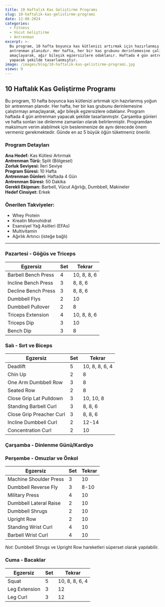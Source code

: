 ```yaml
---
title: 10 Haftalık Kas Geliştirme Programı
slug: 10-haftalik-kas-gelistirme-programi
date: 12-08-2024
categories:
  - Fitness
  - Vücut Geliştirme
  - Antrenman
excerpt: >-
  Bu program, 10 hafta boyunca kas kütlenizi artırmak için hazırlanmış yoğun bir
  antrenman planıdır. Her hafta, her bir kas grubunu derinlemesine çalıştırmayı
  amaçlayarak, ağır bileşik egzersizlere odaklanır. Haftada 4 gün antrenman
  yapacak şekilde tasarlanmıştır.
image: /images/blog/10-haftalik-kas-gelistirme-programi.jpg
views: 9
---
```


## 10 Haftalık Kas Geliştirme Programı

Bu program, 10 hafta boyunca kas kütlenizi artırmak için hazırlanmış yoğun bir antrenman planıdır. Her hafta, her bir kas grubunu derinlemesine çalıştırmayı amaçlayarak, ağır bileşik egzersizlere odaklanır. Program haftada 4 gün antrenman yapacak şekilde tasarlanmıştır. Çarşamba günleri ve hafta sonları ise dinlenme zamanları olarak belirlenmiştir. Programdan maksimum verim alabilmek için beslenmenize de aynı derecede önem vermeniz gerekmektedir. Günde en az 5 büyük öğün tüketmeniz önerilir.

### Program Detayları

**Ana Hedef:** Kas Kütlesi Artırmak  
**Antrenman Türü:** Split (Bölgesel)  
**Zorluk Seviyesi:** İleri Seviye  
**Program Süresi:** 10 Hafta  
**Antrenman Günleri:** Haftada 4 Gün  
**Antrenman Süresi:** 50 Dakika  
**Gerekli Ekipman:** Barbell, Vücut Ağırlığı, Dumbbell, Makineler  
**Hedef Cinsiyet:** Erkek  

### Önerilen Takviyeler:

- Whey Protein
- Kreatin Monohidrat
- Esansiyel Yağ Asitleri (EFAs)
- Multivitamin
- Ağırlık Artırıcı (isteğe bağlı)

---

### Pazartesi - Göğüs ve Triceps

<table class="prose w-full table-auto text-left border-collapse border border-gray-200">
  <thead class="bg-gray-200 dark:bg-gray-700">
    <tr>
      <th class="border px-4 py-2">Egzersiz</th>
      <th class="border px-4 py-2">Set</th>
      <th class="border px-4 py-2">Tekrar</th>
    </tr>
  </thead>
  <tbody>
    <tr class="bg-gray-100 dark:bg-gray-800">
      <td class="border px-4 py-2">Barbell Bench Press</td>
      <td class="border px-4 py-2">4</td>
      <td class="border px-4 py-2">10, 8, 8, 6</td>
    </tr>
    <tr>
      <td class="border px-4 py-2">Incline Bench Press</td>
      <td class="border px-4 py-2">3</td>
      <td class="border px-4 py-2">8, 8, 6</td>
    </tr>
    <tr class="bg-gray-100 dark:bg-gray-800">
      <td class="border px-4 py-2">Decline Bench Press</td>
      <td class="border px-4 py-2">3</td>
      <td class="border px-4 py-2">8, 8, 6</td>
    </tr>
    <tr>
      <td class="border px-4 py-2">Dumbbell Flys</td>
      <td class="border px-4 py-2">2</td>
      <td class="border px-4 py-2">10</td>
    </tr>
    <tr class="bg-gray-100 dark:bg-gray-800">
      <td class="border px-4 py-2">Dumbbell Pullover</td>
      <td class="border px-4 py-2">2</td>
      <td class="border px-4 py-2">8</td>
    </tr>
    <tr>
      <td class="border px-4 py-2">Triceps Extension</td>
      <td class="border px-4 py-2">4</td>
      <td class="border px-4 py-2">10, 8, 8, 6</td>
    </tr>
    <tr class="bg-gray-100 dark:bg-gray-800">
      <td class="border px-4 py-2">Triceps Dip</td>
      <td class="border px-4 py-2">3</td>
      <td class="border px-4 py-2">10</td>
    </tr>
    <tr>
      <td class="border px-4 py-2">Bench Dip</td>
      <td class="border px-4 py-2">3</td>
      <td class="border px-4 py-2">8</td>
    </tr>
  </tbody>
</table>

### Salı - Sırt ve Biceps

<table class="prose w-full table-auto text-left border-collapse border border-gray-200">
  <thead class="bg-gray-200 dark:bg-gray-700">
    <tr>
      <th class="border px-4 py-2">Egzersiz</th>
      <th class="border px-4 py-2">Set</th>
      <th class="border px-4 py-2">Tekrar</th>
    </tr>
  </thead>
  <tbody>
    <tr class="bg-gray-100 dark:bg-gray-800">
      <td class="border px-4 py-2">Deadlift</td>
      <td class="border px-4 py-2">5</td>
      <td class="border px-4 py-2">10, 8, 8, 6, 4</td>
    </tr>
    <tr>
      <td class="border px-4 py-2">Chin Up</td>
      <td class="border px-4 py-2">2</td>
      <td class="border px-4 py-2">8</td>
    </tr>
    <tr class="bg-gray-100 dark:bg-gray-800">
      <td class="border px-4 py-2">One Arm Dumbbell Row</td>
      <td class="border px-4 py-2">3</td>
      <td class="border px-4 py-2">8</td>
    </tr>
    <tr>
      <td class="border px-4 py-2">Seated Row</td>
      <td class="border px-4 py-2">2</td>
      <td class="border px-4 py-2">8</td>
    </tr>
    <tr class="bg-gray-100 dark:bg-gray-800">
      <td class="border px-4 py-2">Close Grip Lat Pulldown</td>
      <td class="border px-4 py-2">3</td>
      <td class="border px-4 py-2">10, 10, 8</td>
    </tr>
    <tr>
      <td class="border px-4 py-2">Standing Barbell Curl</td>
      <td class="border px-4 py-2">3</td>
      <td class="border px-4 py-2">8, 8, 6</td>
    </tr>
    <tr class="bg-gray-100 dark:bg-gray-800">
      <td class="border px-4 py-2">Close Grip Preacher Curl</td>
      <td class="border px-4 py-2">3</td>
      <td class="border px-4 py-2">8, 8, 6</td>
    </tr>
    <tr>
      <td class="border px-4 py-2">Incline Dumbbell Curl</td>
      <td class="border px-4 py-2">2</td>
      <td class="border px-4 py-2">12-14</td>
    </tr>
    <tr class="bg-gray-100 dark:bg-gray-800">
      <td class="border px-4 py-2">Concentration Curl</td>
      <td class="border px-4 py-2">2</td>
      <td class="border px-4 py-2">10</td>
    </tr>
  </tbody>
</table>

### Çarşamba - Dinlenme Günü/Kardiyo

### Perşembe - Omuzlar ve Önkol

<table class="prose w-full table-auto text-left border-collapse border border-gray-200">
  <thead class="bg-gray-200 dark:bg-gray-700">
    <tr>
      <th class="border px-4 py-2">Egzersiz</th>
      <th class="border px-4 py-2">Set</th>
      <th class="border px-4 py-2">Tekrar</th>
    </tr>
  </thead>
  <tbody>
    <tr class="bg-gray-100 dark:bg-gray-800">
      <td class="border px-4 py-2">Machine Shoulder Press</td>
      <td class="border px-4 py-2">3</td>
      <td class="border px-4 py-2">10</td>
    </tr>
    <tr>
      <td class="border px-4 py-2">Dumbbell Reverse Fly</td>
      <td class="border px-4 py-2">3</td>
      <td class="border px-4 py-2">8-10</td>
    </tr>
    <tr class="bg-gray-100 dark:bg-gray-800">
      <td class="border px-4 py-2">Military Press</td>
      <td class="border px-4 py-2">4</td>
      <td class="border px-4 py-2">10</td>
    </tr>
    <tr>
      <td class="border px-4 py-2">Dumbbell Lateral Raise</td>
      <td class="border px-4 py-2">2</td>
      <td class="border px-4 py-2">10</td>
    </tr>
    <tr class="bg-gray-100 dark:bg-gray-800">
      <td class="border px-4 py-2">Dumbbell Shrugs</td>
      <td class="border px-4 py-2">2</td>
      <td class="border px-4 py-2">10</td>
    </tr>
    <tr>
      <td class="border px-4 py-2">Upright Row</td>
      <td class="border px-4 py-2">2</td>
      <td class="border px-4 py-2">10</td>
    </tr>
    <tr class="bg-gray-100 dark:bg-gray-800">
      <td class="border px-4 py-2">Standing Wrist Curl</td>
      <td class="border px-4 py-2">4</td>
      <td class="border px-4 py-2">10</td>
    </tr>
    <tr>
      <td class="border px-4 py-2">Barbell Wrist Curl</td>
      <td class="border px-4 py-2">4</td>
      <td class="border px-4 py-2">10</td>
    </tr>
  </tbody>
</table>

*Not:* Dumbbell Shrugs ve Upright Row hareketleri süperset olarak yapılabilir.

### Cuma - Bacaklar

<table class="prose w-full table-auto text-left border-collapse border border-gray-200">
  <thead class="bg-gray-200 dark:bg-gray-700">
    <tr>
      <th class="border px-4 py-2">Egzersiz</th>
      <th class="border px-4 py-2">Set</th>
      <th class="border px-4 py-2">Tekrar</th>
    </tr>
  </thead>
  <tbody>
    <tr class="bg-gray-100 dark:bg-gray-800">
      <td class="border px-4 py-2">Squat</td>
      <td class="border px-4 py-2">5</td>
      <td class="border px-4 py-2">10, 8, 8, 6, 4</td>
    </tr>
    <tr>
      <td class="border px-4 py-2">Leg Extension</td>
      <td class="border px-4 py-2">3</td>
      <td class="border px-4 py-2">12</td>
    </tr>
    <tr class="bg-gray-100 dark:bg-gray-800">
      <td class="border px-4 py-2">Leg Curl</td>
      <td class="border px-4 py-2">3</td>
      <td class="border px-4 py-2">12</td>
    </tr>
  </tbody>
</table>
